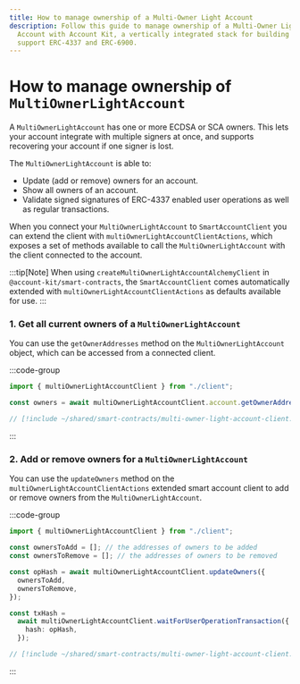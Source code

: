 ```yaml
---
title: How to manage ownership of a Multi-Owner Light Account
description: Follow this guide to manage ownership of a Multi-Owner Light
  Account with Account Kit, a vertically integrated stack for building apps that
  support ERC-4337 and ERC-6900.
---
```


# How to manage ownership of `MultiOwnerLightAccount`

A `MultiOwnerLightAccount` has one or more ECDSA or SCA owners. This lets your account integrate with multiple signers at once, and supports recovering your account if one signer is lost.

The `MultiOwnerLightAccount` is able to:

- Update (add or remove) owners for an account.
- Show all owners of an account.
- Validate signed signatures of ERC-4337 enabled user operations as well as regular transactions.

When you connect your `MultiOwnerLightAccount` to `SmartAccountClient` you can extend the client with `multiOwnerLightAccountClientActions`, which exposes a set of methods available to call the `MultiOwnerLightAccount` with the client connected to the account.

:::tip[Note]
When using `createMultiOwnerLightAccountAlchemyClient` in `@account-kit/smart-contracts`, the `SmartAccountClient` comes automatically extended with `multiOwnerLightAccountClientActions` as defaults available for use.
:::

### 1. Get all current owners of a `MultiOwnerLightAccount`

You can use the `getOwnerAddresses` method on the `MultiOwnerLightAccount` object, which can be accessed from a connected client.

:::code-group

```ts [example.ts] twoslash
import { multiOwnerLightAccountClient } from "./client";

const owners = await multiOwnerLightAccountClient.account.getOwnerAddresses();
```

```ts [client.ts] twoslash filename="client.ts"
// [!include ~/shared/smart-contracts/multi-owner-light-account-client.ts]
```

:::

### 2. Add or remove owners for a `MultiOwnerLightAccount`

You can use the `updateOwners` method on the `multiOwnerLightAccountClientActions` extended smart account client to add or remove owners from the `MultiOwnerLightAccount`.

:::code-group

```ts [example.ts] twoslash
import { multiOwnerLightAccountClient } from "./client";

const ownersToAdd = []; // the addresses of owners to be added
const ownersToRemove = []; // the addresses of owners to be removed

const opHash = await multiOwnerLightAccountClient.updateOwners({
  ownersToAdd,
  ownersToRemove,
});

const txHash =
  await multiOwnerLightAccountClient.waitForUserOperationTransaction({
    hash: opHash,
  });
```

```ts [client.ts] twoslash filename="client.ts"
// [!include ~/shared/smart-contracts/multi-owner-light-account-client.ts]
```

:::

